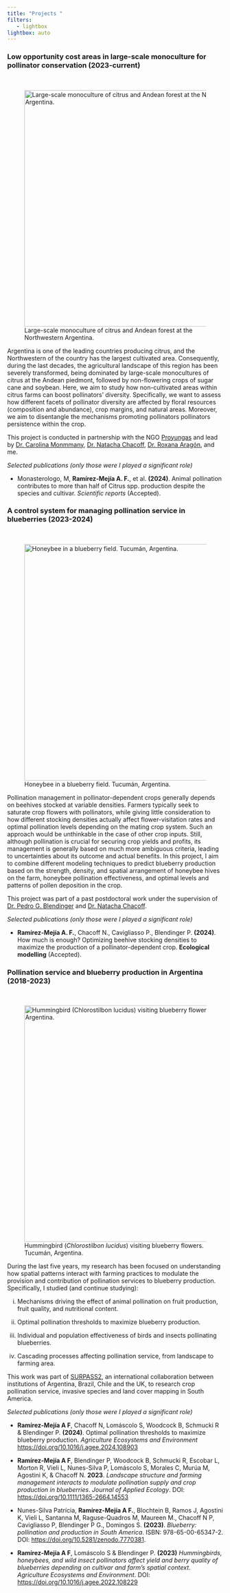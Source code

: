 ```yaml
---
title: "Projects "
filters:
   - lightbox
lightbox: auto
---
```



### Low opportunity cost areas in large-scale monoculture for pollinator conservation (2023-current)

\

![Large-scale monoculture of citrus and Andean forest at the Northwestern Argentina.](photos/IMG_4926.jpg){fig-align="center" width="550"}

Argentina is one of the leading countries producing citrus, and the Northwestern of the country has the largest cultivated area. Consequently, during the last decades, the agricultural landscape of this region has been severely transformed, being dominated by large-scale monocultures of citrus at the Andean piedmont, followed by non-flowering crops of sugar cane and soybean. Here, we aim to study how non-cultivated areas within citrus farms can boost pollinators' diversity. Specifically, we want to assess how different facets of pollinator diversity are affected by floral resources (composition and abundance), crop margins, and natural areas. Moreover, we aim to disentangle the mechanisms promoting pollinators pollinators persistence within the crop.

This project is conducted in partnership with the NGO [Proyungas](https://proyungas.org.ar) and lead by [Dr. Carolina Monmmany](https://scholar.google.com.ar/citations?user=Q-HQOqgAAAAJ&hl=es), [Dr. Natacha Chacoff](https://scholar.google.com.ar/citations?user=rxJBqGcAAAAJ&hl=en), [Dr. Roxana Aragón](https://scholar.google.com/citations?user=_JENFkAAAAAJ&hl=es), and me.

::: {.border}
*Selected publications (only those were I played a significant role)*

-   Monasterologo, M, **Ramírez-Mejía A. F.**, et al. **(2024)**. Animal pollination contributes to more than half of Citrus spp. production despite the species and cultivar. *Scientific reports* (Accepted).
:::


### A control system for managing pollination service in blueberries (2023-2024)

\

![Honeybee in a blueberry field. Tucumán, Argentina.](photos/DSCN2567.jpg){fig-align="center" width="550"}

Pollination management in pollinator-dependent crops generally depends on beehives stocked at variable densities. Farmers typically seek to saturate crop flowers with pollinators, while giving little consideration to how different stocking densities actually affect flower-visitation rates and optimal pollination levels depending on the mating crop system. Such an approach would be unthinkable in the case of other crop inputs. Still, although pollination is crucial for securing crop yields and profits, its management is generally based on much more ambiguous criteria, leading to uncertainties about its outcome and actual benefits. In this project, I aim to combine different modeling techniques to predict blueberry production based on the strength, density, and spatial arrangement of honeybee hives on the farm, honeybee pollination effectiveness, and optimal levels and patterns of pollen deposition in the crop.

This project was part of a past postdoctoral work under the supervision of [Dr. Pedro G. Blendinger](https://scholar.google.com/citations?user=9oyNtX0AAAAJ&hl=en&oi=ao) and [Dr. Natacha Chacoff](https://scholar.google.com.ar/citations?user=rxJBqGcAAAAJ&hl=en).

::: {.border}
*Selected publications (only those were I played a significant role)*

-   **Ramírez-Mejía A. F.**, Chacoff N., Cavigliasso P., Blendinger P. **(2024)**. How much is enough? Optimizing beehive stocking densities to maximize the production of a pollinator-dependent crop. **Ecological modelling** (Accepted).
:::



### Pollination service and blueberry production in Argentina (2018-2023)

\

![Hummingbird (*Chlorostilbon lucidus*) visiting blueberry flowers. Tucumán, Argentina.](photos/DSCN3099.jpg){fig-align="center" width="550"}

During the last five years, my research has been focused on understanding how spatial patterns interact with farming practices to modulate the provision and contribution of pollination services to blueberry production. Specifically, I studied (and continue studying):

:::{}
i. Mechanisms driving the effect of animal pollination on fruit production, fruit quality, and nutritional content.

ii. Optimal pollination thresholds to maximize blueberry production.

iii. Individual and population effectiveness of birds and insects pollinating blueberries.

iv. Cascading processes affecting pollination service, from landscape to farming area.  
:::
 
This work was part of [SURPASS2](https://bee-surpass.org), an international collaboration between institutions of Argentina, Brazil, Chile and the UK, to research crop pollination service, invasive species and land cover mapping in South America.


::: {.border}
*Selected publications (only those were I played a significant role)*

-   **Ramírez-Mejía A F**, Chacoff N, Lomáscolo S, Woodcock B, Schmucki R & Blendinger P. **(2024)**. Optimal pollination thresholds to maximize blueberry production. *Agriculture Ecosystems and Environment* <https://doi.org/10.1016/j.agee.2024.108903>

-   **Ramírez-Mejía A F**, Blendinger P, Woodcock B, Schmucki R, Escobar L, Morton R, Vieli L, Nunes-Silva P, Lomáscolo S, Morales C, Murúa M, Agostini K, & Chacoff N. **2023**. *Landscape structure and farming management interacts to modulate pollination supply and crop production in blueberries*. *Journal of Applied Ecology*. DOI: <https://doi.org/10.1111/1365-2664.14553>

-   Nunes-Silva Patrícia, **Ramírez-Mejía A F.**, Blochtein B, Ramos J, Agostini K, Vieli L, Santanna M, Raguse-Quadros M, Maureen M., Chacoff N P, Cavigliasso P, Blendinger P G., Domingos S. **(2023)**. *Blueberry: pollination and production in South America*. ISBN: 978-65-00-65347-2. DOI: <https://doi.org/10.5281/zenodo.7770381>.

-   **Ramírez-Mejía A F**, Lomáscolo S & Blendinger P. **(2023)** *Hummingbirds, honeybees, and wild insect pollinators affect yield and berry quality of blueberries depending on cultivar and farm's spatial context*. *Agriculture Ecosystems and Environment*. DOI: <https://doi.org/10.1016/j.agee.2022.108229>
:::
